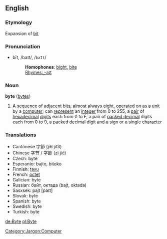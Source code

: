 ==English==
=== Etymology ===
Expansion of [[bit]]
===Pronunciation===
*bīt, /baɪt/, /<tt>baIt</tt>/
*:'''Homophones''': [[bight]], [[bite]]
*:[[Rhymes:English:-aɪt|Rhymes: -aɪt]]

===Noun===
'''byte''' ([[bytes]])

{{wikipedia}}
# A [[sequence]] of [[adjacent]] bits, almost always eight, [[operated]] on as a [[unit]] by a [[computer]]; can [[represent]] an [[integer]] from 0 to 255, a [[pair]] of [[hexadecimal]] [[digit]]s each from 0 to F, a pair of [[packed decimal]] digits each from 0 to 9, a packed decimal digit and a sign or a single [[character]]

===Translations===
*Cantonese 字節 (ji6 jit3)
*Chinese 字节 / 字節 (zì jié)
*Czech: byte
*Esperanto: bajto, bitoko
*Finnish: [[tavu]]
*French: [[octet]]
*Galician: byte
*Russian: байт, октада (bajt, oktada)
*Sasxsek: pajt [paɪt]
*Slovak: byte
*Spanish: byte
*Swedish: byte
*Turkish: byte

[[Category:Jargon:Computer]]

[[de:Byte]]
[[pl:Byte]]